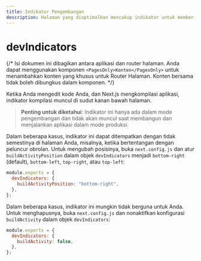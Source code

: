 ```yaml
---
title: Indikator Pengembangan
description: Halaman yang dioptimalkan mencakup indikator untuk memberi tahu Anda apakah itu sedang dioptimalkan secara statis. Anda dapat memilih untuk menonaktifkannya di sini.
---
```


# devIndicators

{/* Isi dokumen ini dibagikan antara aplikasi dan router halaman. Anda dapat menggunakan komponen `<PagesOnly>Konten</PagesOnly>` untuk menambahkan konten yang khusus untuk Router Halaman. Konten bersama tidak boleh dibungkus dalam komponen. */}

Ketika Anda mengedit kode Anda, dan Next.js mengkompilasi aplikasi, indikator kompilasi muncul di sudut kanan bawah halaman.

> **Penting untuk diketahui**: Indikator ini hanya ada dalam mode pengembangan dan tidak akan muncul saat membangun dan menjalankan aplikasi dalam mode produksi.

Dalam beberapa kasus, indikator ini dapat ditempatkan dengan tidak semestinya di halaman Anda, misalnya, ketika bertentangan dengan peluncur obrolan. Untuk mengubah posisinya, buka `next.config.js` dan atur `buildActivityPosition` dalam objek `devIndicators` menjadi `bottom-right` (default), `bottom-left`, `top-right`, atau `top-left`:

```js filename="next.config.js"
module.exports = {
  devIndicators: {
    buildActivityPosition: "bottom-right",
  },
};
```

Dalam beberapa kasus, indikator ini mungkin tidak berguna untuk Anda. Untuk menghapusnya, buka `next.config.js` dan nonaktifkan konfigurasi `buildActivity` dalam objek `devIndicators`:

```js filename="next.config.js"
module.exports = {
  devIndicators: {
    buildActivity: false,
  },
};
```
